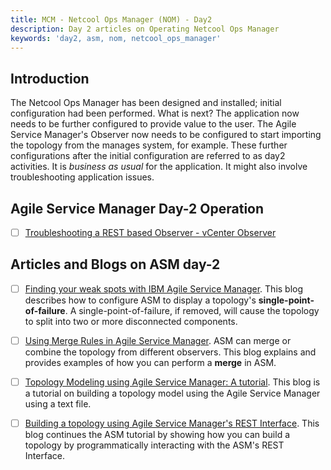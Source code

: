 ```yaml
---
title: MCM - Netcool Ops Manager (NOM) - Day2
description: Day 2 articles on Operating Netcool Ops Manager
keywords: 'day2, asm, nom, netcool_ops_manager'
---
```


## **Introduction**

The Netcool Ops Manager has been designed and installed; initial configuration had been performed. 
What is next? The application now needs to be further configured to provide value to the user. 
The Agile Service Manager's Observer now needs to be configured to start importing the topology from the manages system, for example.
These further configurations after the initial configuration are referred to as day2 activities. 
It is _business as usual_ for the application. It might also involve troubleshooting application issues.

## Agile Service Manager Day-2 Operation

- [ ] [Troubleshooting a REST based Observer - vCenter Observer](/mcm/cp4mcm_nom_day2/asm_day2_vCenter)


## Articles and Blogs on ASM day-2

- [ ] [Finding your weak spots with IBM Agile Service Manager](https://medium.com/@ibmmattdugg/finding-your-weak-spots-with-ibm-agile-service-manager-3d4c5c6d0e55).
This blog describes how to configure ASM to display a topology's **single-point-of-failure**.  A single-point-of-failure, if removed, will cause the topology to split into two or more disconnected components.

- [ ] [Using Merge Rules in Agile Service Manager](https://medium.com/@ibmjdiaz/using-merge-rules-in-agile-service-manager-b66b36707b1c).
ASM can merge or combine the topology from different observers.  This blog explains and provides examples of how you can perform a **merge** in ASM.

- [ ] [Topology Modeling using Agile Service Manager: A tutorial](https://medium.com/ibm-garage/topology-modelling-using-agile-service-manager-a-tutorial-2e521040ea64).
This blog is a tutorial on building a topology model using the Agile Service Manager using a text file.

- [ ] [Building a topology using Agile Service Manager's REST Interface](https://medium.com/ibm-garage/topology-modelling-using-agile-service-managers-rest-interface-7de14a85e333).
This blog continues the ASM tutorial by showing how you can build a topology by programmatically interacting with the ASM's REST Interface.
